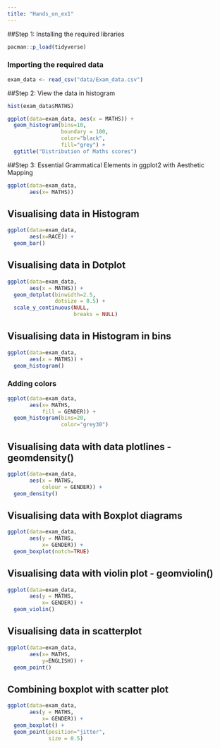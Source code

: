 ```yaml
---
title: "Hands_on_ex1"
---
```


##Step 1: Installing the required libraries

```r
pacman::p_load(tidyverse)
```

### Importing the required data

```r
exam_data <- read_csv("data/Exam_data.csv")
```

##Step 2: View the data in histogram

```r
hist(exam_data$MATHS)

ggplot(data=exam_data, aes(x = MATHS)) +
  geom_histogram(bins=10, 
                 boundary = 100,
                 color="black", 
                 fill="grey") +
  ggtitle("Distribution of Maths scores")
```

##Step 3: Essential Grammatical Elements in ggplot2 with Aesthetic Mapping

```r
ggplot(data=exam_data, 
       aes(x= MATHS))
```

## Visualising data in Histogram

```r
ggplot(data=exam_data, 
       aes(x=RACE)) +
  geom_bar()
```

## Visualising data in Dotplot

```r
ggplot(data=exam_data, 
       aes(x = MATHS)) +
  geom_dotplot(binwidth=2.5,         
               dotsize = 0.5) +      
  scale_y_continuous(NULL,           
                     breaks = NULL)  
```

## Visualising data in Histogram in bins

```r
ggplot(data=exam_data, 
       aes(x = MATHS)) +
  geom_histogram()       
```

### Adding colors

```r
ggplot(data=exam_data, 
       aes(x= MATHS, 
           fill = GENDER)) +
  geom_histogram(bins=20, 
                 color="grey30")
```

## Visualising data with data plotlines - geomdensity()

```r
ggplot(data=exam_data, 
       aes(x = MATHS, 
           colour = GENDER)) +
  geom_density()
```

## Visualising data with Boxplot diagrams

```r
ggplot(data=exam_data, 
       aes(y = MATHS, 
           x= GENDER)) +
  geom_boxplot(notch=TRUE)
```

## Visualising data with violin plot - geomviolin()

```r
ggplot(data=exam_data, 
       aes(y = MATHS, 
           x= GENDER)) +
  geom_violin()
```

## Visualising data in scatterplot

```r
ggplot(data=exam_data, 
       aes(x= MATHS, 
           y=ENGLISH)) +
  geom_point()            
```

## Combining boxplot with scatter plot

```r
ggplot(data=exam_data, 
       aes(y = MATHS, 
           x= GENDER)) +
  geom_boxplot() +                    
  geom_point(position="jitter", 
             size = 0.5)        
```

